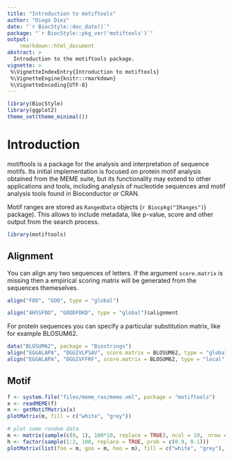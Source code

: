 ```yaml
---
title: "Introduction to motiftools"
author: "Diego Diez"
date: "`r BiocStyle::doc_date()`"
package: "`r BiocStyle::pkg_ver('motiftools')`"
output:
    rmarkdown::html_document
abstract: >
  Introduction to the motiftools package.
vignette: >
 %\VignetteIndexEntry{Introduction to motiftools}
 %\VignetteEngine{knitr::rmarkdown}
 %\VignetteEncoding{UTF-8}
---
```



```r
library(BiocStyle)
library(ggplot2)
theme_set(theme_minimal())
```

# Introduction

motiftools is a package for the analysis and interpretation of sequence motifs. Its initial implementation is focused on protein motif analysis obtained from the MEME suite, but its functionality may extend to other applications and tools, including analysis of nucleotide sequences and motif analysis tools found in Bioconductor or CRAN.

Motif ranges are stored as `RangedData` objects (`r Biocpkg("IRanges")`) package). This allows to include metadata, like p-value, score and other output from the search process.

```r
library(motiftools)
```

## Alignment

You can align any two sequences of letters. If the argument `score.matrix` is missing then a empirical scoring matrix will be generated from the sequences themeselves.

```r
align("FOO", "GOO", type = "global")

align("AHSSFOO", "GOODFDKD", type = "global")$alignment
```

For protein sequences you can specify a particular substitution matrix, like for example BLOSUM62.

```r
data("BLOSUM62", package = "Biostrings")
align("EGGALAPA", "DGGIVLPSAV", score.matrix = BLOSUM62, type = "global")$alignment
align("EGGALAPA", "DGGIVFFRF", score.matrix = BLOSUM62, type = "local")$alignment
```

## Motif

```r
f <- system.file("files/meme_ras/meme.xml", package = "motiftools")
x <- readMEME(f)
m <- getMotifMatrix(x)
plotMatrix(m, fill = c("white", "grey"))

# plot some random data.
m <- matrix(sample(c(0, 1), 100*10, replace = TRUE), ncol = 10,　nrow = 100)
h <- factor(sample(1:2, 100, replace = TRUE, prob = c(0.9, 0.1)))
plotMatrix(list(foo = m, goo = m, hoo = m), fill = c("white", "grey"), high = h, high.col = c("white", "black"))
```
